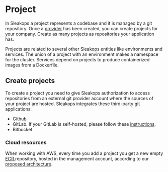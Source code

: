 
# Project

In Sleakops a project represents a codebase and it is managed by a git repository. Once a [provider](provider/index.mdx) has been created, you can create projects for your company. Create as many projects as repositories your application has.

Projects are related to several other Sleakops entities like environments and services. The union of a project with an environment makes a namespace for the cluster. Services depend on projects to produce containerized images from a Dockerfile.

## Create projects

To create a project you need to give Sleakops authorization to access repositories from an external git provider account where the sources of your project are hosted.
Sleakops integrates these third-party git applications:

- Github
- GitLab. If your GitLab is self-hosted, please follow these [instructions](project/gitlab.mdx).
- Bitbucket

### Cloud resources

When working with AWS, every time you add a project you get a new empty [ECR <FiExternalLink/>](https://aws.amazon.com/ecr/) repository, hosted in the management account,
according to our [proposed architecture](/docs/provider/aws.mdx).
